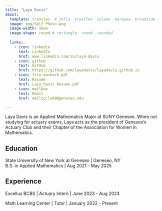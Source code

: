 ```yaml
---
title: "Laya Davis" 
about:
  template: trestles  # jolla  trestles  solana  marquee  broadside
  image: img/Self Photo.png
  image-width: 16em
  image-shape: round # rectangle  round  rounded
  
  links:
    - icon: linkedin
      text: LinkedIn
      href: www.linkedin.com/in/laya-davis
    - icon: github
      text: GitHub
      href: https://github.com/layadavis/layadavis.github.io
    - icon: file-earmark-pdf
      text: Resumé
      href: Laya_Davis_Resume.pdf
    - icon: mailbox
      text: Email
      href: mailto:lad9@geneseo.edu

---
```



Laya Davis is an Applied Mathematics Major at SUNY Geneseo. When not studying for actuary exams, Laya acts as the president of Geneseo's Actuary Club and their Chapter of the Association for Women in Mathematics. 

## Education

State University of New York at Geneseo | Geneseo, NY <br>
B.S. in Applied Mathematics | Aug 2021 - May 2025 <br>

## Experience

Excellus BCBS | Actuary Intern | June 2023 - Aug 2023

Math Learning Center | Tutor | January 2022 - Present


